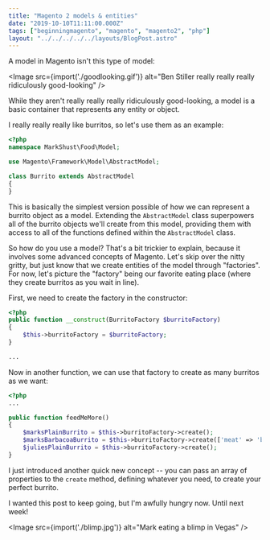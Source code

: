 ```yaml
---
title: "Magento 2 models & entities"
date: "2019-10-10T11:11:00.000Z"
tags: ["beginningmagento", "magento", "magento2", "php"]
layout: "../../../../../layouts/BlogPost.astro"
---
```



A model in Magento isn't this type of model:

<Image src={import('./goodlooking.gif')} alt="Ben Stiller really really really ridiculously good-looking" />

While they aren't really really really ridiculously good-looking, a model is a basic container that represents any entity or object.

I really really really like burritos, so let's use them as an example:

```php
<?php
namespace MarkShust\Food\Model;

use Magento\Framework\Model\AbstractModel;

class Burrito extends AbstractModel
{
}
```

This is basically the simplest version possible of how we can represent a burrito object as a model. Extending the `AbstractModel` class superpowers all of the burrito objects we'll create from this model, providing them with access to all of the functions defined within the `AbstractModel` class.

So how do you use a model? That's a bit trickier to explain, because it involves some advanced concepts of Magento. Let's skip over the nitty gritty, but just know that we create entities of the model through "factories". For now, let's picture the "factory" being our favorite eating place (where they create burritos as you wait in line).

First, we need to create the factory in the constructor:

```php
<?php
public function __construct(BurritoFactory $burritoFactory)
{
    $this->burritoFactory = $burritoFactory;
}

...
```

Now in another function, we can use that factory to create as many burritos as we want:

```php
<?php
...

public function feedMeMore()
{
    $marksPlainBurrito = $this->burritoFactory->create();
    $marksBarbacoaBurrito = $this->burritoFactory->create(['meat' => 'barbacoa', 'sauce' => 'spicy']);
    $juliesPlainBurrito = $this->burritoFactory->create();
}
```

I just introduced another quick new concept -- you can pass an array of properties to the `create` method, defining whatever you need, to create your perfect burrito.

I wanted this post to keep going, but I'm awfully hungry now. Until next week!

<Image src={import('./blimp.jpg')} alt="Mark eating a blimp in Vegas" />
